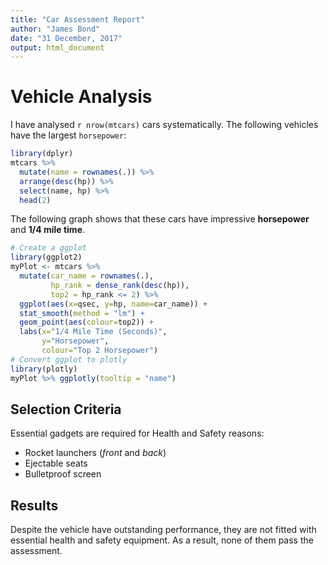 ```yaml
---
title: "Car Assessment Report"
author: "James Bond"
date: "31 December, 2017"
output: html_document
---
```

Vehicle Analysis
=======

I have analysed `r nrow(mtcars)` cars systematically. The 
following vehicles have the largest `horsepower`:

```r
library(dplyr)
mtcars %>%
  mutate(name = rownames(.)) %>%
  arrange(desc(hp)) %>%
  select(name, hp) %>%
  head(2)
```

The following graph shows that these cars have impressive
**horsepower** and **1/4 mile time**.

```r
# Create a ggplot
library(ggplot2)
myPlot <- mtcars %>%
  mutate(car_name = rownames(.),
         hp_rank = dense_rank(desc(hp)),
         top2 = hp_rank <= 2) %>%
  ggplot(aes(x=qsec, y=hp, name=car_name)) +
  stat_smooth(method = "lm") +
  geom_point(aes(colour=top2)) +
  labs(x="1/4 Mile Time (Seconds)",
       y="Horsepower",
       colour="Top 2 Horsepower")
# Convert ggplot to plotly
library(plotly)
myPlot %>% ggplotly(tooltip = "name")
```

## Selection Criteria

Essential gadgets are required for Health and Safety reasons:

* Rocket launchers (_front_ and _back_)
* Ejectable seats
* Bulletproof screen

## Results

Despite the vehicle have outstanding performance, they are not
fitted with essential health and safety equipment. As a result,
none of them pass the assessment. 